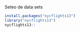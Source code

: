Seteo de data sets
```r
install.packages("nycflights13")
library("nycflights13")
nycflights13::
```

